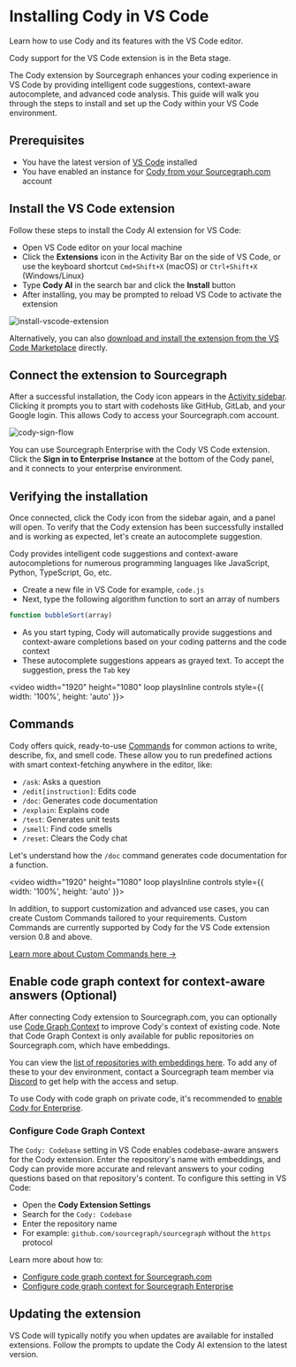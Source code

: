 # Installing Cody in VS Code

<p className="subtitle">Learn how to use Cody and its features with the VS Code editor.</p>

<Callout type="note" title="Beta">
Cody support for the VS Code extension is in the Beta stage.
</Callout>

The Cody extension by Sourcegraph enhances your coding experience in VS Code by providing intelligent code suggestions, context-aware autocomplete, and advanced code analysis. This guide will walk you through the steps to install and set up the Cody within your VS Code environment.

<LinkCards>
  <LinkCard href="https://marketplace.visualstudio.com/items?itemName=sourcegraph.cody-ai" imgSrc="https://storage.googleapis.com/sourcegraph-assets/docs/images/cody/vscode.svg" imgAlt="Cody for VS Code" title="Cody for VS Code" description="Install Cody's free and open source extension for VS Code." />
</LinkCards>

## Prerequisites

- You have the latest version of [VS Code](https://code.visualstudio.com/) installed
- You have enabled an instance for [Cody from your Sourcegraph.com](cody-with-sourcegraph) account

## Install the VS Code extension

Follow these steps to install the Cody AI extension for VS Code:

- Open VS Code editor on your local machine
- Click the **Extensions** icon in the Activity Bar on the side of VS Code, or use the keyboard shortcut `Cmd+Shift+X` (macOS) or `Ctrl+Shift+X` (Windows/Linux)
- Type **Cody AI** in the search bar and click the **Install** button
- After installing, you may be prompted to reload VS Code to activate the extension

![install-vscode-extension](https://storage.googleapis.com/sourcegraph-assets/Docs/install-cody-vscode.png)

Alternatively, you can also [download and install the extension from the VS Code Marketplace][cody-vscode-marketplace] directly.

## Connect the extension to Sourcegraph

After a successful installation, the Cody icon appears in the [Activity sidebar](https://code.visualstudio.com/api/ux-guidelines/activity-bar). Clicking it prompts you to start with codehosts like GitHub, GitLab, and your Google login. This allows Cody to access your Sourcegraph.com account.

![cody-sign-flow](https://storage.googleapis.com/sourcegraph-assets/Docs/cody-signin-vscode.png)

You can use Sourcegraph Enterprise with the Cody VS Code extension. Click the **Sign in to Enterprise Instance** at the bottom of the Cody panel, and it connects to your enterprise environment.

## Verifying the installation

Once connected, click the Cody icon from the sidebar again, and a panel will open. To verify that the Cody extension has been successfully installed and is working as expected, let's create an autocomplete suggestion.

Cody provides intelligent code suggestions and context-aware autocompletions for numerous programming languages like JavaScript, Python, TypeScript, Go, etc.

- Create a new file in VS Code for example, `code.js`
- Next, type the following algorithm function to sort an array of numbers

```js
function bubbleSort(array)
```

- As you start typing, Cody will automatically provide suggestions and context-aware completions based on your coding patterns and the code context
- These autocomplete suggestions appears as grayed text. To accept the suggestion, press the `Tab` key

<video width="1920" height="1080" loop playsInline controls style={{ width: '100%', height: 'auto' }}>
  <source src="https://storage.googleapis.com/sourcegraph-assets/Docs/Media/cody-in-action.mp4" type="video/mp4"/>
</video>

## Commands

Cody offers quick, ready-to-use [Commands](./../capabilities/commands) for common actions to write, describe, fix, and smell code. These allow you to run predefined actions with smart context-fetching anywhere in the editor, like:

- `/ask`: Asks a question
- `/edit[instruction]`: Edits code
- `/doc`: Generates code documentation
- `/explain`: Explains code
- `/test`: Generates unit tests
- `/smell`: Find code smells
- `/reset`: Clears the Cody chat

Let's understand how the `/doc` command generates code documentation for a function.

<video width="1920" height="1080" loop playsInline controls style={{ width: '100%', height: 'auto' }}>
  <source src="https://storage.googleapis.com/sourcegraph-assets/Docs/Media/vscode-doc-command.mp4" type="video/mp4"/>
</video>

In addition, to support customization and advanced use cases, you can create Custom Commands tailored to your requirements. Custom Commands are currently supported by Cody for the VS Code extension version 0.8 and above.

[Learn more about Custom Commands here →](./../capabilities/commands#custom-commands)

## Enable code graph context for context-aware answers (Optional)

After connecting Cody extension to Sourcegraph.com, you can optionally use [Code Graph Context](./../core-concepts/code-graph) to improve Cody's context of existing code. Note that Code Graph Context is only available for public repositories on Sourcegraph.com, which have embeddings.

You can view the [list of repositories with embeddings here](../embedded-repos). To add any of these to your dev environment, contact a Sourcegraph team member via [Discord](https://discord.gg/8wJF5EdAyA) to get help with the access and setup.

To use Cody with code graph on private code, it's recommended to [enable Cody for Enterprise](enable-cody-enterprise).

### Configure Code Graph Context

The `Cody: Codebase` setting in VS Code enables codebase-aware answers for the Cody extension. Enter the repository's name with embeddings, and Cody can provide more accurate and relevant answers to your coding questions based on that repository's content. To configure this setting in VS Code:

- Open the **Cody Extension Settings**
- Search for the `Cody: Codebase`
- Enter the repository name
- For example: `github.com/sourcegraph/sourcegraph` without the `https` protocol

Learn more about how to:

- [Configure code graph context for Sourcegraph.com][cody-with-sourcegraph-config-graph]
- [Configure code graph context for Sourcegraph Enterprise][enable-cody-enterprise-config-graph]

## Updating the extension

VS Code will typically notify you when updates are available for installed extensions. Follow the prompts to update the Cody AI extension to the latest version.

[cody-with-sourcegraph]: cody-with-sourcegraph.md
[cody-with-sourcegraph-config-graph]: cody-with-sourcegraph#configure-code-graph-context-for-code-aware-answers
[enable-cody-enterprise]: enable-cody-enterprise.md
[enable-cody-enterprise-config-graph]: enable-cody-enterprise#enabling-codebase-aware-answers
[cody-vscode-marketplace]: https://marketplace.visualstudio.com/items?itemName=sourcegraph.cody-ai
